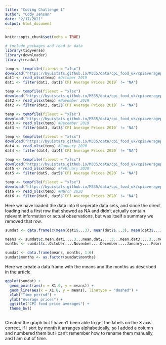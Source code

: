 ```yaml
---
title: "Coding Challenge 1"
author: "Cody Jenson"
date: "2/17/2021"
output: html_document
---
```


```r
knitr::opts_chunk$set(echo = TRUE)
```

```r
# include packages and read in data
library(tidyverse)
library(downloader)
library(readxl)

temp <- tempfile(fileext = "xlsx")
download("https://byuistats.github.io/M335/data/cpi_food_uk/cpiaverageprices201910.xlsx?raw=true",temp, mode = "wb")
dat1 <- read_xlsx(temp) #October 2019
dat1 <- filter(dat1, dat1$`CPI Average Prices 2019` != "NA")

temp <- tempfile(fileext = "xlsx")
download("https://byuistats.github.io/M335/data/cpi_food_uk/cpiaverageprices201911.xlsx?raw=true",temp, mode = "wb")
dat2 <- read_xlsx(temp) #November 2019
dat2 <- filter(dat2, dat2$`CPI Average Prices 2019` != "NA")

temp <- tempfile(fileext = "xlsx")
download("https://byuistats.github.io/M335/data/cpi_food_uk/cpiaverageprices201912.xlsx?raw=true",temp, mode = "wb")
dat3 <- read_xlsx(temp) #December 2019
dat3 <- filter(dat3, dat3$`CPI Average Prices 2019` != "NA")

temp <- tempfile(fileext = "xlsx")
download("https://byuistats.github.io/M335/data/cpi_food_uk/cpiaverageprices202001.xlsx?raw=true",temp, mode = "wb")
dat4 <- read_xlsx(temp) #January 2020
dat4 <- filter(dat4, dat4$`CPI Average Prices 2020` != "NA")

temp <- tempfile(fileext = "xlsx")
download("https://byuistats.github.io/M335/data/cpi_food_uk/cpiaverageprices202002.xlsx?raw=true",temp, mode = "wb") 
dat5 <- read_xlsx(temp) #February 2020
dat5 <- filter(dat5, dat5$`CPI Average Prices 2020` != "NA")

temp <- tempfile(fileext = "xlsx")
download("https://byuistats.github.io/M335/data/cpi_food_uk/cpiaverageprices202003.xlsx?raw=true",temp, mode = "wb")
dat6 <- read_xlsx(temp) #March 2020
dat6 <- filter(dat6, dat6$`CPI Average Prices 2020` != "NA")
```

Here we have loaded the data into 6 seperate data sets, and since the direct loading had a first row that showed as NA and didn't actually contain relevant information or actual observations, but was itself a summary we removed that row.

```r
sumdat <- data.frame(c(mean(dat1$...3), mean(dat2$...3), mean(dat3$...3), mean(dat4$...3), mean(dat5$...2), mean(dat6$...2)), c("October", "November", "December", "January", "February", "March"))

means <- sumdat$c.mean.dat1....3...mean.dat2....3...mean.dat3....3...mean.dat4....3...
months <- sumdat$c..October....November....December....January....February....March..

sumdat <- data.frame(means, months, 1:6)
sumdat$months <- as.factor(sumdat$months)
```

Here we create a data frame with the means and the months as described in the article.

```r
ggplot(sumdat) +
  geom_point(aes(x = X1.6, y = means)) +
  geom_line(aes(x = X1.6, y = means), linetype = "dashed") +
  xlab("Time period") +
  ylab("Average prices") +
  ggtitle("CPI food price averages") +
  theme_bw()
  
```

Created the graph but I haven't been able to get the labels on the X axis correct, if I sort by month it arranges alphabetically, so I added a column and numbered them but I can't remember how to rename them manually, and I am out of time.

